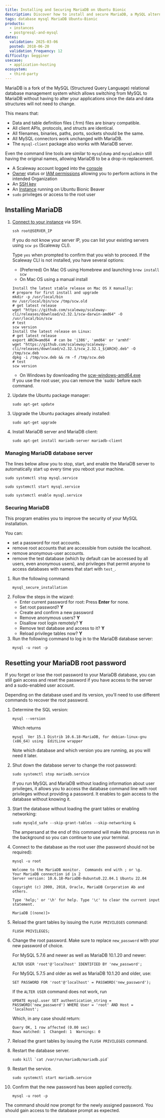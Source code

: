```yaml
---
title: Installing and Securing MariaDB on Ubuntu Bionic
description: Discover how to install and secure MariaDB, a MySQL alternative, on an Ubuntu Bionic server on Scaleway.
tags: database mysql MariaDB Ubuntu-Bionic
products:
  - instances
  - postgresql-and-mysql
dates:
  validation: 2025-03-06
  posted: 2018-06-20
  validation_frequency: 12
difficulty: begginer
usecase:
  - application-hosting
ecosystem:
  - third-party
---
```



MariaDB is a fork of the MySQL (Structured Query Language) relational database management system which allows switching from MySQL to MariaDB without having to alter your applications since the data and data structures will not need to change.

This means that:

- Data and table definition files (.frm) files are binary compatible.
- All client APIs, protocols, and structs are identical.
- All filenames, binaries, paths, ports, sockets should be the same.
- All MySQL connectors work unchanged with MariaDB.
- The `mysql-client` package also works with MariaDB server.

Even the command line tools are similar to `mysqldump` and `mysqladmin` still having the original names, allowing MariaDB to be a drop-in replacement.

<Requirements />

- A Scaleway account logged into the [console](https://console.scaleway.com)
- [Owner](/iam/concepts/#owner) status or [IAM permissions](/iam/concepts/#permission) allowing you to perform actions in the intended Organization
- An [SSH key](/organizations-and-projects/how-to/create-ssh-key/)
- An [Instance](/instances/how-to/create-an-instance/) running on Ubuntu Bionic Beaver
- `sudo` privileges or access to the root user

## Installing MariaDB

1. [Connect to your instance](/instances/how-to/connect-to-instance/) via SSH.
    ```
    ssh root@SERVER_IP
    ```

    If you do not know your server IP, you can list your existing servers using `scw ps` (Scaleway CLI).

    Type `yes` when prompted to confirm that you wish to proceed. If the Scaleway CLI is not installed, you have several options:
    - (Preferred) On Mac OS using Homebrew and launching `brew install scw`
    - On Mac OS using a manual install

    ```
    Install the latest stable release on Mac OS X manually:
    # prepare for first install and upgrade
    mkdir -p /usr/local/bin
    mv /usr/local/bin/scw /tmp/scw.old
    # get latest release
    wget "https://github.com/scaleway/scaleway-cli/releases/download/v2.32.1/scw-darwin-amd64" -O /usr/local/bin/scw
    # test
    scw version
    Install the latest release on Linux:
    # get latest release
    export ARCH=amd64  # can be 'i386', 'amd64' or 'armhf'
    wget "https://github.com/scaleway/scaleway-cli/releases/download/v2.32.1/scw_2.32.1_${ARCH}.deb" -O /tmp/scw.deb
    dpkg -i /tmp/scw.deb && rm -f /tmp/scw.deb
    # test
    scw version
    ```

    - On Windows by downloading the [scw-windows-amd64.exe](https://github.com/scaleway/scaleway-cli/releases/latest)

    <Message type="note">
      If you use the root user, you can remove the `sudo` before each command.
    </Message>
2. Update the Ubuntu package manager:
    ```
    sudo apt-get update
    ```
3. Upgrade the Ubuntu packages already installed:
    ```
    sudo apt-get upgrade
    ```
4. Install MariaDB server and MariaDB client:
    ```
    sudo apt-get install mariadb-server mariadb-client
    ```

### Managing MariaDB database server

The lines below allow you to stop, start, and enable the MariaDB server to automatically start up every time you reboot your machine.

```
sudo systemctl stop mysql.service

sudo systemctl start mysql.service

sudo systemctl enable mysql.service
```

### Securing MariaDB

This program enables you to improve the security of your MySQL installation.

You can:
- set a password for root accounts.
- remove root accounts that are accessible from outside the localhost.
- remove anonymous-user accounts.
- remove the test database (which by default can be accessed by all users, even anonymous users), and privileges that permit anyone to access databases with names that start with `test_`.

1. Run the following command:
    ```
    mysql_secure_installation
    ```
2. Follow the steps in the wizard:
    - Enter current password for root: Press **Enter** for none.
    - Set root password? **Y**
    - Create and confirm a new password
    - Remove anonymous users? **Y**
    - Disallow root login remotely? **Y**
    - Remove test database and access to it? **Y**
    - Reload privilege tables now? **Y**
3. Run the following command to log in to the MariaDB database server:
    ```
    mysql -u root -p
    ```

## Resetting your MariaDB root password

If you forget or lose the root password to your MariaDB database, you can still gain access and reset the password if you have access to the server and a sudo-enabled user account.

Depending on the database used and its version, you'll need to use different commands to recover the root password.

1. Determine the SQL version:
    ```
    mysql --version
    ```

    Which returns

    ```
    mysql  Ver 15.1 Distrib 10.6.18-MariaDB, for debian-linux-gnu (x86_64) using  EditLine wrapper
    ```

    Note which database and which version you are running, as you will need it later.
2. Shut down the database server to change the root password:
    ```
    sudo systemctl stop mariadb.service
    ```

    If you run MySQL and MariaDB without loading information about user privileges, it allows you to access the database command line with root privileges without providing a password. It enables to gain access to the database without knowing it.
3. Start the database without loading the grant tables or enabling networking:
    ```
    sudo mysqld_safe --skip-grant-tables --skip-networking &
    ```

    <Message type="note">
      The ampersand at the end of this command will make this process run in the background so you can continue to use your terminal.
    </Message>
4. Connect to the database as the root user (the password should not be required):
    ```
    mysql -u root
    ```
    ```
    Welcome to the MariaDB monitor.  Commands end with ; or \g.
    Your MariaDB connection id is 2
    Server version: 10.6.18-MariaDB-0ubuntu0.22.04.1 Ubuntu 22.04

    Copyright (c) 2000, 2018, Oracle, MariaDB Corporation Ab and others.

    Type 'help;' or '\h' for help. Type '\c' to clear the current input statement.

    MariaDB [(none)]>
    ```
5. Reload the grant tables by issuing the `FLUSH PRIVILEGES` command:
    ```
    FLUSH PRIVILEGES;
    ```
6. Change the root password.
    <Message type="note">
      Make sure to replace `new_password` with your new password of choice.
    </Message>

    For MySQL 5.7.6 and newer as well as MariaDB 10.1.20 and newer:
    ```
    ALTER USER 'root'@'localhost' IDENTIFIED BY 'new_password';
    ```
    For MySQL 5.7.5 and older as well as MariaDB 10.1.20 and older, use:
    ```
    SET PASSWORD FOR 'root'@'localhost' = PASSWORD('new_password');
    ```
    If the `ALTER USER` command does not work, run
    ```
    UPDATE mysql.user SET authentication_string = PASSWORD('new_password') WHERE User = 'root' AND Host = 'localhost';
    ```
    Which, in any case should return:
    ```
    Query OK, 1 row affected (0.00 sec)
    Rows matched: 1  Changed: 1  Warnings: 0
    ```
7. Reload the grant tables by issuing the `FLUSH PRIVILEGES` command.
8. Restart the database server.
    ```
    sudo kill `cat /var/run/mariadb/mariadb.pid`
    ```
9. Restart the service.
    ```
    sudo systemctl start mariadb.service
    ```
10. Confirm that the new password has been applied correctly.
    ```
    mysql -u root -p
    ```

The command should now prompt for the newly assigned password. You should gain access to the database prompt as expected.